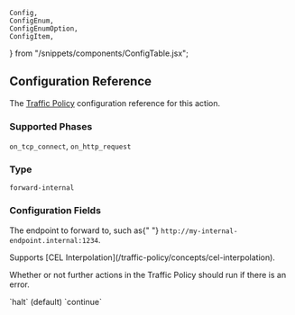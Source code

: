 	Config,
	ConfigEnum,
	ConfigEnumOption,
	ConfigItem,
} from "/snippets/components/ConfigTable.jsx";

## Configuration Reference

The [Traffic Policy](/traffic-policy/) configuration
reference for this action.

### Supported Phases

`on_tcp_connect`, `on_http_request`

### Type

`forward-internal`

### Configuration Fields

<Config>
	<ConfigItem title="url" type="string" required={true} cel={true}>
		<p>
			The endpoint to forward to, such as{" "}
			<code>http://my-internal-endpoint.internal:1234</code>.
		</p>
		<p>
			Supports [CEL Interpolation](/traffic-policy/concepts/cel-interpolation).
		</p>
	</ConfigItem>
	<ConfigItem title="on_error" type="enum">
		<p>
			Whether or not further actions in the Traffic Policy should run if there
			is an error.
		</p>
		<ConfigEnum>
			<ConfigEnumOption>`halt` (default)</ConfigEnumOption>
			<ConfigEnumOption>`continue`</ConfigEnumOption>
		</ConfigEnum>
	</ConfigItem>
</Config>
